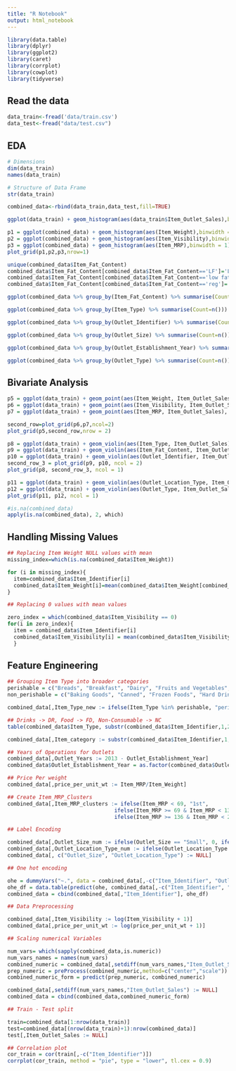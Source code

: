 ```yaml
---
title: "R Notebook"
output: html_notebook
---
```


```r
library(data.table)
library(dplyr)
library(ggplot2)
library(caret)
library(corrplot)
library(cowplot)
library(tidyverse)
```

## Read the data

```r
data_train<-fread('data/train.csv')
data_test<-fread("data/test.csv")
```

## EDA
```r
# Dimensions
dim(data_train)
names(data_train)

# Structure of Data Frame
str(data_train)
```

```r
combined_data<-rbind(data_train,data_test,fill=TRUE)

ggplot(data_train) + geom_histogram(aes(data_train$Item_Outlet_Sales),binwidth = 100) + xlab("Item Outlet Sales")

```

```r
p1 = ggplot(combined_data) + geom_histogram(aes(Item_Weight),binwidth = 0.5)
p2 = ggplot(combined_data) + geom_histogram(aes(Item_Visibility),binwidth = 0.005)
p3 = ggplot(combined_data) + geom_histogram(aes(Item_MRP),binwidth = 1)
plot_grid(p1,p2,p3,nrow=1)

```

```r
unique(combined_data$Item_Fat_Content)
combined_data$Item_Fat_Content[combined_data$Item_Fat_Content=='LF']='Low Fat'
combined_data$Item_Fat_Content[combined_data$Item_Fat_Content=='low fat']='Low Fat'
combined_data$Item_Fat_Content[combined_data$Item_Fat_Content=='reg']='Regular'

ggplot(combined_data %>% group_by(Item_Fat_Content) %>% summarise(Count = n())) +   geom_bar(aes(Item_Fat_Content, Count), stat = "identity")
```


```r
ggplot(combined_data %>% group_by(Item_Type) %>% summarise(Count=n())) + geom_bar(aes(Item_Type,Count),stat='identity') + geom_label(aes(Item_Type, Count, label = Count), vjust = 0.5) + theme(axis.text.x = element_text(angle = 45, hjust = 1))
```

```r
ggplot(combined_data %>% group_by(Outlet_Identifier) %>% summarise(Count=n())) + geom_bar(aes(Outlet_Identifier,Count),stat='identity') + geom_label(aes(Outlet_Identifier, Count, label = Count), vjust = 0.5) + theme(axis.text.x = element_text(angle = 45, hjust = 1))
```


```r
ggplot(combined_data %>% group_by(Outlet_Size) %>% summarise(Count=n())) + geom_bar(aes(Outlet_Size,Count),stat='identity') + geom_label(aes(Outlet_Size, Count, label = Count), vjust = 0.5) + theme(axis.text.x = element_text(angle = 45, hjust = 1))
```


```r
ggplot(combined_data %>% group_by(Outlet_Establishment_Year) %>% summarise(Count=n())) + geom_bar(aes(Outlet_Establishment_Year,Count),stat='identity') + geom_label(aes(Outlet_Establishment_Year, Count, label = Count), vjust = 0.5) + theme(axis.text.x = element_text(angle = 45, hjust = 1))
```


```r
ggplot(combined_data %>% group_by(Outlet_Type) %>% summarise(Count=n())) + geom_bar(aes(Outlet_Type,Count),stat='identity') + geom_label(aes(Outlet_Type, Count, label = Count), vjust = 0.5) + theme(axis.text.x = element_text(angle = 45, hjust = 1))
```



## Bivariate Analysis

```r
p5 = ggplot(data_train) + geom_point(aes(Item_Weight, Item_Outlet_Sales), colour = "violet", alpha = 0.3) + theme(axis.title = element_text(size = 8.5))
p6 = ggplot(data_train) + geom_point(aes(Item_Visibility, Item_Outlet_Sales), colour = "violet", alpha = 0.3) + theme(axis.title = element_text(size = 8.5))
p7 = ggplot(data_train) + geom_point(aes(Item_MRP, Item_Outlet_Sales), colour = "violet", alpha = 0.3) + theme(axis.title = element_text(size = 8.5))

second_row=plot_grid(p6,p7,ncol=2)
plot_grid(p5,second_row,nrow = 2)
```

```r
p8 = ggplot(data_train) + geom_violin(aes(Item_Type, Item_Outlet_Sales), fill = "magenta") + theme(axis.text.x = element_text(angle = 45, hjust = 1), axis.text = element_text(size = 6), axis.title = element_text(size = 8.5))
p9 = ggplot(data_train) + geom_violin(aes(Item_Fat_Content, Item_Outlet_Sales), fill = "magenta") + theme(axis.text.x = element_text(angle = 45, hjust = 1), axis.text = element_text(size = 6), axis.title = element_text(size = 8.5))
p10 = ggplot(data_train) + geom_violin(aes(Outlet_Identifier, Item_Outlet_Sales), fill = "magenta") + theme(axis.text.x = element_text(angle = 45, hjust = 1), axis.text = element_text(size = 6), axis.title = element_text(size = 8.5))
second_row_3 = plot_grid(p9, p10, ncol = 2) 
plot_grid(p8, second_row_3, ncol = 1)
```

```r
p11 = ggplot(data_train) + geom_violin(aes(Outlet_Location_Type, Item_Outlet_Sales), fill = "magenta") 
p12 = ggplot(data_train) + geom_violin(aes(Outlet_Type, Item_Outlet_Sales), fill = "magenta") 
plot_grid(p11, p12, ncol = 1)

```



```r
#is.na(combined_data)
apply(is.na(combined_data), 2, which)
```

## Handling Missing Values

```r
## Replacing Item Weight NULL values with mean
missing_index=which(is.na(combined_data$Item_Weight))

for (i in missing_index){
  item=combined_data$Item_Identifier[i]
  combined_data$Item_Weight[i]=mean(combined_data$Item_Weight[combined_data$Item_Identifier == item],na.rm=T)
}

## Replacing 0 values with mean values

zero_index = which(combined_data$Item_Visibility == 0) 
for(i in zero_index){    
  item = combined_data$Item_Identifier[i]  
  combined_data$Item_Visibility[i] = mean(combined_data$Item_Visibility[combined_data$Item_Identifier == item], na.rm = T) 
  }

```

## Feature Engineering

```r
## Grouping Item Type into broader categories
perishable = c("Breads", "Breakfast", "Dairy", "Fruits and Vegetables", "Meat", "Seafood")
non_perishable = c("Baking Goods", "Canned", "Frozen Foods", "Hard Drinks", "Health and Hygiene", "Household", "Soft Drinks")

combined_data[,Item_Type_new := ifelse(Item_Type %in% perishable, "perishable",ifelse(Item_Type %in% non_perishable,"non_perishable","not_sure"))]

```

```r
## Drinks -> DR, Food -> FD, Non-Consumable -> NC 
table(combined_data$Item_Type, substr(combined_data$Item_Identifier,1,2))

combined_data[,Item_category := substr(combined_data$Item_Identifier,1,2)]
```

```r
## Years of Operations for Outlets
combined_data[,Outlet_Years := 2013 - Outlet_Establishment_Year]
combined_data$Outlet_Establishment_Year = as.factor(combined_data$Outlet_Establishment_Year)

## Price Per weight
combined_data[,price_per_unit_wt := Item_MRP/Item_Weight]

## Create Item_MRP_Clusters
combined_data[,Item_MRP_clusters := ifelse(Item_MRP < 69, "1st",
                                  ifelse(Item_MRP >= 69 & Item_MRP < 136, "2nd",
                                  ifelse(Item_MRP >= 136 & Item_MRP < 203, "3rd", "4th")))]

```

```r
## Label Encoding

combined_data[,Outlet_Size_num := ifelse(Outlet_Size == "Small", 0, ifelse(Outlet_Size == "Medium", 1, 2))]
combined_data[,Outlet_Location_Type_num := ifelse(Outlet_Location_Type == "Tier 3", 0, ifelse(Outlet_Location_Type == "Tier 2", 1, 2))]
combined_data[, c("Outlet_Size", "Outlet_Location_Type") := NULL]

## One hot encoding

ohe = dummyVars("~.", data = combined_data[,-c("Item_Identifier", "Outlet_Establishment_Year", "Item_Type")], fullRank = T) 
ohe_df = data.table(predict(ohe, combined_data[,-c("Item_Identifier", "Outlet_Establishment_Year", "Item_Type")])) 
combined_data = cbind(combined_data[,"Item_Identifier"], ohe_df)
```


```r
## Data Preprocessing

combined_data[,Item_Visibility := log(Item_Visibility + 1)] 
combined_data[,price_per_unit_wt := log(price_per_unit_wt + 1)]

## Scaling numerical Variables

num_vars= which(sapply(combined_data,is.numeric))
num_vars_names = names(num_vars)
combined_numeric = combined_data[,setdiff(num_vars_names,"Item_Outlet_Sales"), with = F]
prep_numeric = preProcess(combined_numeric,method=c("center","scale"))
combined_numeric_form = predict(prep_numeric, combined_numeric)

combined_data[,setdiff(num_vars_names,"Item_Outlet_Sales") := NULL]
combined_data = cbind(combined_data,combined_numeric_form)

## Train - Test split

train=combined_data[1:nrow(data_train)]
test=combined_data[(nrow(data_train)+1):nrow(combined_data)]
test[,Item_Outlet_Sales := NULL]

```





```r
## Correlation plot
cor_train = cor(train[,-c("Item_Identifier")]) 
corrplot(cor_train, method = "pie", type = "lower", tl.cex = 0.9)
```







